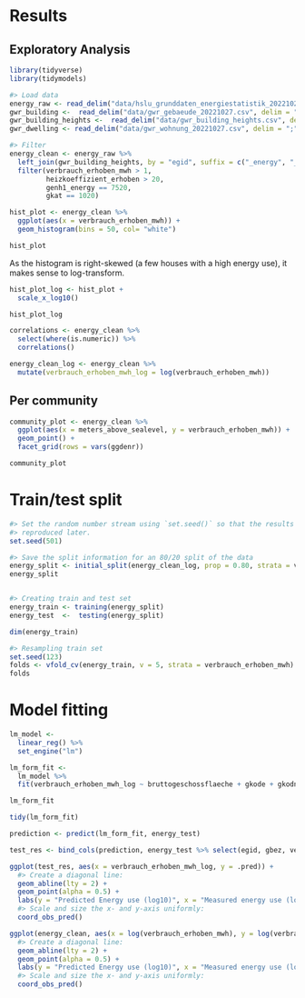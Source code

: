 # Results {#results}

## Exploratory Analysis {#exploratory-analysis}

```r
library(tidyverse)
library(tidymodels)
```

```r
#> Load data
energy_raw <- read_delim("data/hslu_grunddaten_energiestatistik_20221026.csv", delim = ";", show_col_types = FALSE)
gwr_building <-  read_delim("data/gwr_gebaeude_20221027.csv", delim = ";", show_col_types = FALSE)
gwr_building_heights <-  read_delim("data/gwr_building_heights.csv", delim = ";", show_col_types = FALSE)
gwr_dwelling <- read_delim("data/gwr_wohnung_20221027.csv", delim = ";", show_col_types = FALSE)
```

```r
#> Filter
energy_clean <- energy_raw %>%
  left_join(gwr_building_heights, by = "egid", suffix = c("_energy", "_gwr")) %>%
  filter(verbrauch_erhoben_mwh > 1,
         heizkoeffizient_erhoben > 20,
         genh1_energy == 7520,
         gkat == 1020)
```

```r
hist_plot <- energy_clean %>%
  ggplot(aes(x = verbrauch_erhoben_mwh)) +
  geom_histogram(bins = 50, col= "white") 

hist_plot
```

As the histogram is right-skewed (a few houses with a high energy use), it makes sense to log-transform.

```r
hist_plot_log <- hist_plot +
  scale_x_log10()

hist_plot_log
```

```r
correlations <- energy_clean %>%
  select(where(is.numeric)) %>%
  correlations()
```

```r
energy_clean_log <- energy_clean %>%
  mutate(verbrauch_erhoben_mwh_log = log(verbrauch_erhoben_mwh))
```

## Per community

```r
community_plot <- energy_clean %>%
  ggplot(aes(x = meters_above_sealevel, y = verbrauch_erhoben_mwh)) +
  geom_point() +
  facet_grid(rows = vars(ggdenr))

community_plot
```

# Train/test split

```r

#> Set the random number stream using `set.seed()` so that the results can be 
#> reproduced later. 
set.seed(501)

#> Save the split information for an 80/20 split of the data
energy_split <- initial_split(energy_clean_log, prop = 0.80, strata = verbrauch_erhoben_mwh)
energy_split


#> Creating train and test set
energy_train <- training(energy_split)
energy_test  <-  testing(energy_split)

dim(energy_train)

#> Resampling train set
set.seed(123)
folds <- vfold_cv(energy_train, v = 5, strata = verbrauch_erhoben_mwh)
folds
```

# Model fitting

```r

lm_model <- 
  linear_reg() %>% 
  set_engine("lm")

lm_form_fit <- 
  lm_model %>% 
  fit(verbrauch_erhoben_mwh_log ~ bruttogeschossflaeche + gkode + gkodn + erhebungsjahr, data = energy_clean_log)

lm_form_fit


```

```r
tidy(lm_form_fit)
```

```r
prediction <- predict(lm_form_fit, energy_test)

test_res <- bind_cols(prediction, energy_test %>% select(egid, gbez, verbrauch_erhoben_mwh_log))
```

```r
ggplot(test_res, aes(x = verbrauch_erhoben_mwh_log, y = .pred)) + 
  #> Create a diagonal line:
  geom_abline(lty = 2) + 
  geom_point(alpha = 0.5) + 
  labs(y = "Predicted Energy use (log10)", x = "Measured energy use (log10)") +
  #> Scale and size the x- and y-axis uniformly:
  coord_obs_pred()
```

```r
ggplot(energy_clean, aes(x = log(verbrauch_erhoben_mwh), y = log(verbrauch_geschaetzt_mwh))) + 
  #> Create a diagonal line:
  geom_abline(lty = 2) + 
  geom_point(alpha = 0.5) + 
  labs(y = "Predicted Energy use (log10)", x = "Measured energy use (log10)") +
  #> Scale and size the x- and y-axis uniformly:
  coord_obs_pred()
```
